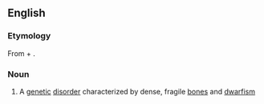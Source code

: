 ==English==

===Etymology===
From {{etyl|grc|en}} {{m|grc|πυκνός||dense}} + {{prefix|dys|gloss1=defective|ostosis|gloss2=condition of the bone|lang=en}}.

===Noun===
{{en-noun|pycnodysostoses}}

# {{lb|en|medicine}} A [[genetic]] [[disorder]] characterized by dense, fragile [[bone]]s and [[dwarfism]]